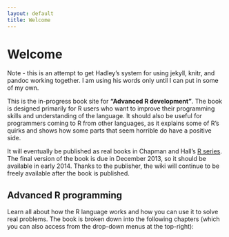 ```yaml
---
layout: default
title: Welcome
---
```


# Welcome

Note - this is an attempt to get Hadley's system for using jekyll, knitr, and pandoc working together. I am using his words only until I can put in some of my own.

This is the in-progress book site for __"Advanced R development"__. The book is designed primarily for R users who want to improve their programming skills and understanding of the language.  It should also be useful for programmers coming to R from other languages, as it explains some of R's quirks and shows how some parts that seem horrible do have a positive side.

It will eventually be published as real books in Chapman and Hall's [R series](http://www.crcpress.com/browse/series/crctherser).  The final version of the book is due in December 2013, so it should be available in early 2014. Thanks to the publisher, the wiki will continue to be freely available after the book is published.

## Advanced R programming

Learn all about how the R language works and how you can use it to solve real problems. The book is broken down into the following chapters (which you can also access from the drop-down menus at the top-right):
